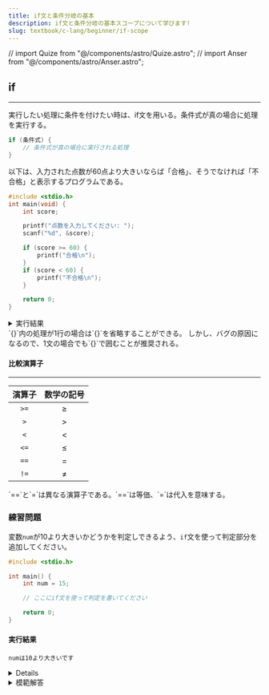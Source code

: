 ```yaml
---
title: if文と条件分岐の基本
description: if文と条件分岐の基本スコープについて学びます!
slug: textbook/c-lang/beginner/if-scope
---
```



// import Quize from "@/components/astro/Quize.astro";
// import Anser from "@/components/astro/Anser.astro";

## if
---

実行したい処理に条件を付けたい時は、if文を用いる。条件式が真の場合に処理を実行する。

```c
if (条件式) {
    // 条件式が真の場合に実行される処理
}
```

以下は、入力された点数が60点より大きいならば「合格」、そうでなければ「不合格」と表示するプログラムである。

```c
#include <stdio.h>
int main(void) {
    int score;

    printf("点数を入力してください: ");
    scanf("%d", &score);

    if (score >= 60) {
        printf("合格\n");
    }
    if (score < 60) {
        printf("不合格\n");
    }

    return 0;
}

```
<details>
  <summary>実行結果</summary>
実行結果1
```
点数を入力してください: 50
不合格
```
---
実行結果2
```
点数を入力してください: 60
合格
```
---
実行結果3
```
点数を入力してください: 70
合格
```
---
</details>

<Aside type="tip">
`{}`内の処理が1行の場合は`{}`を省略することができる。  
しかし、バグの原因になるので、1文の場合でも`{}`で囲むことが推奨される。
</Aside>

#### 比較演算子
---

| 演算子  | 数学の記号 |
|:-------:|:--------:|
| `>=`    | ≥       |
| `>`     | >       |
| `<`     | &lt;    |
| `<=`    | ≤       |
| `==`    | =       |
| `!=`    | ≠       |

<Aside type="caution">
 `==`と`=`は異なる演算子である。`==`は等価、`=`は代入を意味する。
</Aside>


### 練習問題

変数`num`が10より大きいかどうかを判定しできるよう、`if`文を使って判定部分を追加してください。

```c
#include <stdio.h>

int main() {
    int num = 15;

    // ここにif文を使って判定を書いてください

    return 0;
}
```
#### 実行結果
```
numは10より大きいです
```

<Aside type="tip">
 <details>
    if文の条件式では、`num > 10`のように比較演算子を使います。
 </details>
</Aside>

<details> 
    <summary>模範解答</summary>
```c
#include <stdio.h>

int main() {
    int num = 15;

    if (num > 10) {
        printf("numは10より大きいです\n");
    }

    return 0;
}
```
</details> 
## else
---

else文を使うことで、条件式が偽の場合に実行する処理を指定できる。

```c
if (条件式) {
    // 条件式が真の場合に実行される処理
} else {
    // 条件式が偽の場合に実行される処理
}
```

ifで示した例の、60点以上でないときの処理をelseを使って簡単に記述できる。

```c
#include <stdio.h>
int main(void) {
    int score;

    printf("点数を入力してください: ");
    scanf("%d", &score);

    if (score >= 60) {
        printf("合格\n");
    } else {
        printf("不合格\n");
    }

    return 0;
}
```

### 練習問題

変数`score`が60未満なら「不合格」と表示されるように、`if`と`else`文を使って処理を追加してください。

```c
#include <stdio.h>

int main() {
    int score = 45;

    // ここにif-else文を使って条件分岐を記述してください

    return 0;
}
```
#### 実行結果
```
不合格
```
<Aside type="tip">
 <details> `if (score >= 60)`のように条件を書き、`else`の中に「それ以外」の処理を書きましょう。 </details> 
</Aside> 
<details>
<summary>模範解答</summary>
```c
#include <stdio.h>
int main() {
    int score = 45;

    if (score >= 60) {
        printf("合格\n");
    } else {
        printf("不合格\n");
    }

    return 0;
}
```
</details>


実行結果はif文と同じである。

フローチャートで表すと以下のようになる。

![フローチャート](/fc_exam_else.drawio.svg)

## else if
---

else ifを使うことで、複数の条件を指定することができる。

```c
if (条件式1) {
    // 条件式1が真の場合に実行される処理
} else if (条件式2) {
    // 条件式1が偽で条件式2が真の場合に実行される処理
} else {
    // 条件式1,2が偽の場合に実行される処理
}
```

2.elseのコードに、入力された点数が100点ならば「満点」と出力させるコードを足す。

```c
#include <stdio.h>
int main(void) {
    int score;

    printf("点数を入力してください: ");
    scanf("%d", &score);

    if (score == 100) {
        printf("満点\n");
    } else if (score >= 60) {
        printf("合格\n");
    } else {
        printf("不合格\n");
    }

    return 0;
}
```
<details>
  <summary>実行結果</summary>
実行結果1
```
点数を入力してください: 50
不合格
```
---

実行結果2
```
点数を入力してください: 60
合格
```
---
実行結果3
```
点数を入力してください: 70
合格
```
---
実行結果4
```
点数を入力してください: 100
満点
```
---
</details>
フローチャートで表すと以下のようになる。
![フローチャート](/fc_exam_else_if.drawio.svg)

### 練習問題

変数`score`の値がによって成績を表示するよう、`else-if`文を使って判定部分を追加してください。 

`score`の値が  
90以上ならば「成績はA」、  
80以上ならば「成績はB」、  
70以上ならば「成績はC」、  
それ以外は「成績はD」などの文字を表示すること。 

```c
#include <stdio.h>

int main() {
    int score = 85;

    // ここにif-else if-else文を使って判定を書いてください

    return 0;
}
```
#### 実行結果
```
成績はBです
```
<Aside type="tip">
 <details> `if (score >= 90)` のように範囲を使って、次に `else if (score >= 80)` というように条件を並べます。最後に `else` を使ってその他の範囲を処理します。 </details> 
 </Aside> 
 <details> 
 <summary>模範解答</summary>
 ```c
#include <stdio.h>
int main() {
    int score = 85;

    if (score >= 90) {
        printf("成績はAです\n");
    } else if (score >= 80) {
        printf("成績はBです\n");
    } else if (score >= 70) {
        printf("成績はCです\n");
    } else {
        printf("成績はDです\n");
    }

    return 0;
}
```
</details>

## and, or, not
---

複数の条件を指定する場合には、if文を複数個用いたり、以下の論理演算子を活用すると良い。


| 演算子  | 数学の記号 |
|:-------|:--------|
| `&&`   | ∧(かつ)  |
| `\|\|` | ∨(または) |
| `!`    | ¬(否定)  |


```c
int x = 8;
int y = 6;

if(x > 5) {
    printf("x は 5 より大きい\n");
    if(y > 5) {
        printf("x と y は 5 より大きい\n");
    }
}

if (x < 10 && y < 10) {
    printf("x と y は 10 より小さい\n");
}
if (!(y >= 10)) {
    printf("y は 10 より大きくない\n");
}
```

x = 8,y = 6のときの実行結果
```
x は 5 より大きい
x と y は 5 より大きい
x と y は 10 より小さい
y は 10 より大きくない
```
---

### 練習問題

3つの変数`a`, `b`, `c`において、`a`は10以上、または`b`が5以下で、かつ`c`が0でない場合に「条件を満たしました」と表示されるよう、`if`文を完成させてください。

```c
#include <stdio.h>

int main() {
    int a = 12;
    int b = 3;
    int c = -1;

    // ここにif文を使って判定を書いてください

    return 0;
}
```
#### 実行結果
```
条件を満たしました
```
<Aside type="tip">
 <details> `a >= 10`,`b <= 5`,`c != 0`を&&と||を使って繋げ、一つの条件式を作ろう </details> 
</Aside> 
<details> 
 <summary>模範解答</summary>
```c
#include <stdio.h>
int main() {
    int a = 12;
    int b = 3;
    int c = -1;

    if ((a >= 10 || b <= 5) && c != 0) {
        printf("条件を満たしました\n");
    }

    return 0;
}
```
</details>

## 変数のスコープ
---

変数は使用できる範囲に制限がある。これを変数のスコープという。  
変数のスコープは、`{}`で囲まれたブロック内でのみ使用できる。
以下のコードを例に説明する。  
変数xは一番外側のブロックで宣言されているため、どこでも使用できる。  
しかし、変数yは1つ目のif文の中で宣言されているため、そのif文の中(ブロック)でしか使用できない。

```c
int x = 8;

if(x > 5) {
    int y = 6; // 変数yはこのif文の中でのみ使用可能
    printf("x は 5 より大きい\n");
    if(y > 5) {
        printf("x と y は 5 より大きい\n");
        printf("x = %d\n", x); // 変数xがスコープ内のため使用可能
        printf("y = %d\n", y); // 変数yがスコープ内のため使用可能
    }
}
printf("x = %d\n", x);
// printf("y = %d\n", y); // 変数yがスコープ外のためエラー
```

<details>
  <summary>実行結果</summary>
```
x は 5 より大きい
x と y は 5 より大きい
x = 8
y = 6
x = 8
```
---
</details>


<Aside type="note">
厳密にはc言語のif文の条件分岐は、条件式が0以外なら真、0ならば偽として処理している。  
また、論理演算子の結果は0か1で返される。

例1: 条件式 `10 > 5`はc言語では1と評価されるため、条件式としては真となる。  
例2: 条件式 `10 < 5`はc言語では0と評価されるため、条件式としては偽となる。  
例3: 条件式 `10`は0以外であるため、条件式は真となる。  

これはc言語の仕様であり、他の言語とは若干異なるので注意が必要である。  
気になった人は調べてみると良いだろう。  
</Aside>

## 理解度チェック
---

{/* <Quize>
{入力された値が10以上ならば「Yes」、それ以外なら「No」と出力するプログラムを書け。}
</Quize>

<Anser ans={
```c
#include <stdio.h>
int main(void) {
    int num;

    printf("数値を入力してください: ");
    scanf("%d", &num);

    if (num >= 10) {
        printf("Yes\n");
    } else {
        printf("No\n");
    }

    return 0;
}
```
}>
{if_else文を使用して条件分岐ができる}
</Anser> */}

{/* <Quize>
{else ifを使用して、ユーザーに数値を入力してもらい、その数値が以下の条件に当てはまるか判定してください。
- 90以上 → "優"
- 70以上90未満 → "良"
- 50以上70未満 → "可"
- 50未満 → "不可"
}
</Quize>

<Anser ans={
```c
#include <stdio.h>

int main(void) {
    int score;

    printf("点数を入力してください: ");
    scanf("%d", &score);

    // 条件分岐
    if (score >= 90) {
        printf("評価: 優\n");
    } else if (score >= 70) {
        printf("評価: 良\n");
    } else if (score >= 50) {
        printf("評価: 可\n");
    } else {
        printf("評価: 不可\n");
    }

    return 0;
```    
}
}>
{else if文を使用して複数の条件分岐ができる}
</Anser> */}


